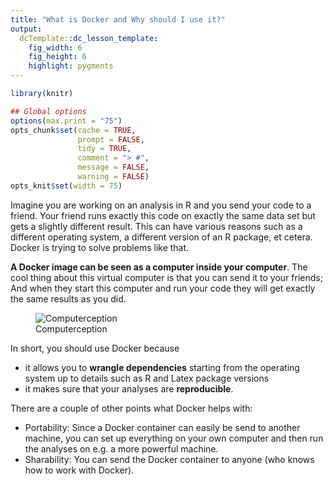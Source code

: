 ```yaml
---
title: "What is Docker and Why should I use it?"
output:
  dcTemplate::dc_lesson_template:
    fig_width: 6
    fig_height: 6
    highlight: pygments
---
```



```r
library(knitr)

## Global options
options(max.print = "75")
opts_chunk$set(cache = TRUE,
               prompt = FALSE,
               tidy = TRUE,
               comment = "> #",
               message = FALSE,
               warning = FALSE)
opts_knit$set(width = 75)
```

Imagine you are working on an analysis in R and you send your code to a friend. 
Your friend runs exactly this code on exactly the same data set but gets a slightly
different result. This can have various reasons such as a different operating
system, a different version of an R package, et cetera.
Docker is trying to solve problems like that.

**A Docker image can be seen as a computer inside your computer**. The cool
thing about this virtual computer is that you can send it to your friends; And when
they start this computer and run your code they will get exactly the same results
as you did.

![Computerception](files/computer.jpg)

In short, you should use Docker because

- it allows you to **wrangle dependencies** starting from the operating system up 
to details such as R and Latex package versions
- it makes sure that your analyses are **reproducible**.

There are a couple of other points what Docker helps with:

- Portability: Since a Docker container can easily be send to another machine,
you can set up everything on your own computer and then run the analyses on e.g. a
more powerful machine.
- Sharability: You can send the Docker container to anyone (who knows how to
work with Docker).

